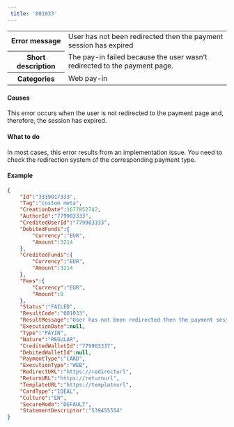 ---  
 title: '001033'  
---  
  
<table>
    <tbody>
        <tr>
            <th scope="row"><strong>Error message</strong></th>
            <td>User has not been redirected then the payment session has expired</td>
        </tr>
        <tr>
            <th scope="row"><strong>Short description</strong></th>
            <td>The pay-in failed because the user wasn’t redirected to the payment page.</td>
        </tr>
        <tr>
            <th scope="row"><strong>Categories</strong></th>
            <td>  
<div class="label">Web pay-in</div>
</td>
        </tr>
    </tbody>
</table>  

#### Causes  

This error occurs when the user is not redirected to the payment page and, therefore, the session has expired.  

#### What to do  

In most cases, this error results from an implementation issue. You need to check the redirection system of the corresponding payment type.  

#### Example  
```json API Response
{
    "Id":"3339017333",
    "Tag":"custom meta",
    "CreationDate":1677852742,
    "AuthorId":"779903333",
    "CreditedUserId":"779903333",
    "DebitedFunds":{
        "Currency":"EUR",
        "Amount":3214
    },
    "CreditedFunds":{
        "Currency":"EUR",
        "Amount":3214
    },
    "Fees":{
        "Currency":"EUR",
        "Amount":0
    },
    "Status":"FAILED",
    "ResultCode":"001033",
    "ResultMessage":"User has not been redirected then the payment session has expired",
    "ExecutionDate":null,
    "Type":"PAYIN",
    "Nature":"REGULAR",
    "CreditedWalletId":"779903337",
    "DebitedWalletId":null,
    "PaymentType":"CARD",
    "ExecutionType":"WEB",
    "RedirectURL":"https://redirecturl",
    "ReturnURL":"https://returnurl",
    "TemplateURL":"https://templateurl",
    "CardType":"IDEAL",
    "Culture":"EN",
    "SecureMode":"DEFAULT",
    "StatementDescriptor":"539455554"
}
```